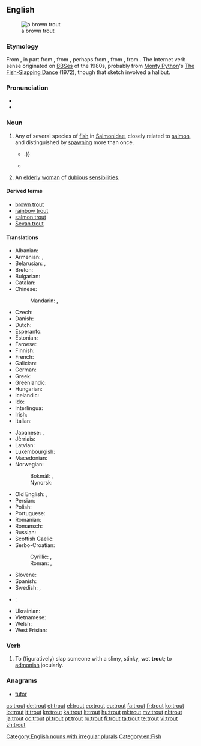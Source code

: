 ==English==
[[Image:Bachforelle Zeichnung.jpg|thumb|a brown trout]]

===Etymology===
From {{etyl|ang|en}} {{term|truht|lang=ang}}, in part from {{etyl|fro|en}} {{term|truite|lang=fro}}, from {{etyl|LL.|en}} {{term|tructa|lang=la}}, perhaps from {{etyl|grc|en}} {{term|τρώκτης|sc=polytonic|tr=trōktēs||nibbler|lang=grc}}, from {{term|τρώγω|sc=polytonic|tr=trōgō||I gnaw|lang=grc}}, from {{etyl|ine-pro|en}} {{term/t|ine-pro|*tere-||to rub, to turn}}. The Internet verb sense originated on [[BBS]]es of the 1980s, probably from [[w:Monty Python|Monty Python]]'s [[w:The Fish-Slapping Dance|The Fish-Slapping Dance]] (1972), though that sketch involved a halibut.

===Pronunciation===
* {{audio|en-us-trout.ogg|Audio (US)}}
* {{rhymes|aʊt}}

===Noun===
{{wikipedia}}
{{en-noun|trout|trouts}}

# Any of several species of [[fish]] in [[Salmonidae]], closely related to [[salmon]], and distinguished by [[spawn]]ing more than once.
#: {{usex|lang=en|Many anglers consider '''trout''' to be the archetypical quarry.}}
#*{{quote-book|year=1898|author={{w|Winston Churchill (novelist)|Winston Churchill}}
|title={{w|The Celebrity}}|chapter=8
|passage=Now we plunged into a deep shade with the boughs lacing each other overhead, and crossed dainty, rustic bridges over the cold '''trout'''-streams, the boards giving back the clatter of our horses' feet:{{...}}.}}
#* {{quote-book|year=1922|author={{w|Michael Arlen}}|title=“Piracy”: A Romantic Chronicle of These Days|chapter=3/19/2|url=http://openlibrary.org/works/OL1519647W
|passage=“This morning,” he said, “We will fish, Turner.  We will cast for '''trout''' so that we may catch grayling.”}}
# {{label|en|British|pejorative}} An [[elderly]] [[woman]] of [[dubious]] [[sensibilities]].
#: {{usex|lang=en|Look, you silly old '''trout''', you can't keep bringing home cats! You can't afford the ones you have!}}

====Derived terms====
* [[brown trout]]
* [[rainbow trout]]
* [[salmon trout]]
* [[Sevan trout]]

====Translations====
{{trans-top|fish}}
* Albanian: {{t|sq|troftë|f}}
* Armenian: {{t|hy|կարմրախայտ|sc=Armn}}, {{qualifier|Sevan trout}} {{t|hy|իշխան|sc=Armn}}
* Belarusian: {{t|be|стронга|f|tr=strónha|sc=Cyrl}}, {{t|be|фарэль|f|tr=farelʹ|sc=Cyrl}}
* Breton: {{t|br|dluzh|m}}
* Bulgarian: {{t+|bg|пъстърва|f|tr=pǎstǎrva|sc=Cyrl}}
* Catalan: {{t|ca|truita|f}}
* Chinese:
*: Mandarin: {{t+|cmn|尊魚|sc=Hani}}, {{t+|cmn|尊鱼|tr=zūnyú|sc=Hani}}
* Czech: {{t+|cs|pstruh|m}}
* Danish: {{t+|da|ørred|c}}
* Dutch: {{t+|nl|forel|m}}
* Esperanto: {{t|eo|truto}}
* Estonian: {{t|et|forell}}
* Faroese: {{t|fo|eyriði|m}}
* Finnish: {{t+|fi|taimen}}
* French: {{t+|fr|truite|f}}
* Galician: {{t+|gl|troita|f}}
* German: {{t+|de|Forelle|f}}
* Greek: {{t+|el|πέστροφα|f|tr=péstrofa|sc=Grek}}
* Greenlandic: {{t|kl|eqaluk}}
* Hungarian: {{t+|hu|pisztráng}}
* Icelandic: {{t|is|silungur|m}}
* Ido: {{t+|io|truto}}
* Interlingua: {{t|ia|tructa}}
* Irish: {{t|ga|breac|m}}
* Italian: {{t+|it|trota|f}}
{{trans-mid}}
* Japanese: {{t+|ja|鱒|tr=ます, masu|sc=Jpan}}, {{t|ja|マス|tr=masu|sc=Jpan}}
* Jèrriais: {{t|roa-jer|truite|f}}
* Latvian: {{t|lv|forele|f}}
* Luxembourgish: {{t|lb|Frell|f}}
* Macedonian: {{t|mk|пастрмка|f|tr=pástrmka}}
* Norwegian:
*: Bokmål: {{t+|no|ørret|m}}, {{t+|no|aure|m}}
*: Nynorsk: {{t+|nn|aure|m}}
* Old English: {{t|ang|sceota}}, {{t|ang|forn}}
* Persian: {{t+|fa|قزل‌آلا|tr=qezel-âlâ|sc=fa-Arab}}
* Polish: {{t+|pl|pstrąg|m}}
* Portuguese: {{t+|pt|truta|f}}
* Romanian: {{t+|ro|păstrăv|m}}
* Romansch: {{t|rm|litgiva|f}}
* Russian: {{t+|ru|форель|f|tr=forɛ́lʹ}}
* Scottish Gaelic: {{t|gd|breac|m}}
* Serbo-Croatian:
*: Cyrillic: {{t|sh|пастрва|f}}, {{t|sh|пастрмка|f}}
*: Roman: {{t|sh|pastrva|f}}, {{t|sh|pastrmka|f}}
* Slovene: {{t+|sl|postrv|f}}
* Spanish: {{t+|es|trucha|f}}
* Swedish: {{t+|sv|forell|c}}, {{t+|sv|öring|c}}
* {{ttbc|tr}}: {{t|tr|[[ala]][[balık]]}} <!-- was "[[ala]][[balık]]" - assumed sum-of-parts; if an idiom, remove the wikilinks to the individual words. see [[User:Kephir/gadgets/xte#Translation_fixing]] -->
* Ukrainian: {{t|uk|форель|f|tr=forelʹ}}
* Vietnamese: {{t|vi|cá hồi}}
* Welsh: {{t+|cy|brithyll}}
* West Frisian: {{t|fy|forel|c}}
{{trans-bottom}}

===Verb===
{{en-verb}}

# {{context|Internet|_|chat|lang=en}} To (figuratively) slap someone with a slimy, stinky, wet '''trout'''; to [[admonish]] jocularly.

===Anagrams===
* [[tutor#English|tutor]]

[[Category:English nouns with irregular plurals]]
[[Category:en:Fish]]

[[cs:trout]]
[[de:trout]]
[[et:trout]]
[[el:trout]]
[[eo:trout]]
[[eu:trout]]
[[fa:trout]]
[[fr:trout]]
[[ko:trout]]
[[io:trout]]
[[it:trout]]
[[kn:trout]]
[[ka:trout]]
[[lt:trout]]
[[hu:trout]]
[[ml:trout]]
[[my:trout]]
[[nl:trout]]
[[ja:trout]]
[[oc:trout]]
[[pl:trout]]
[[pt:trout]]
[[ru:trout]]
[[fi:trout]]
[[ta:trout]]
[[te:trout]]
[[vi:trout]]
[[zh:trout]]